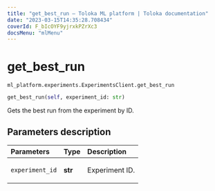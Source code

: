 ```yaml
---
title: "get_best_run — Toloka ML platform | Toloka documentation"
date: "2023-03-15T14:35:28.708434"
coverId: F_bIcOYF9yjrxkPZrXc3
docsMenu: "mlMenu"
---
```


# get_best_run

`ml_platform.experiments.ExperimentsClient.get_best_run`

```python
get_best_run(self, experiment_id: str)
```

Gets the best run from the experiment by ID.

## Parameters description

| Parameters | Type | Description |
| :----------| :----| :-----------|
`experiment_id`|**str**|<p>Experiment ID.</p>